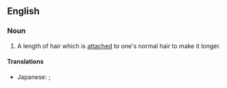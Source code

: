 ==English==

===Noun===
{{en-noun|''plural'' [[hair]] [[extensions]]}}

# A length of hair which is [[attached]] to one's normal hair to make it longer.

====Translations====
{{trans-top|a length of hair}}
{{trans-mid}}
* Japanese: {{t-|ja|エクステンション|tr=ekusutenshon|sc=Jpan}}; {{qualifier|shorten}} {{t-|ja|エクステ|tr=ekusute|sc=Jpan}}
{{trans-bottom}}